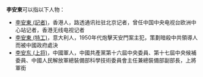 '''李安東'''可以指以下人物：
*[[李安東_(記者)|李安東 (記者)]]，香港人，路透通讯社驻北京记者，曾任中国中央电视台欧洲中心站记者，香港无线电视记者
*[[李安東_(特工)|李安東 (特工)]]，意大利人，1950年代炮擊天安門案主犯，策劃暗殺中共領導人而被中國政府處決
*[[李安东_(上将)|李安东 (上将)]]，中國軍人，中國共產黨第十六屆中央委員、第十七屆中央候補委員、中國人民解放軍總裝備部科學技術委員會主任兼總裝備部副部長，上將軍銜
{{disambig|A|cat=三字李姓人名消歧义}}